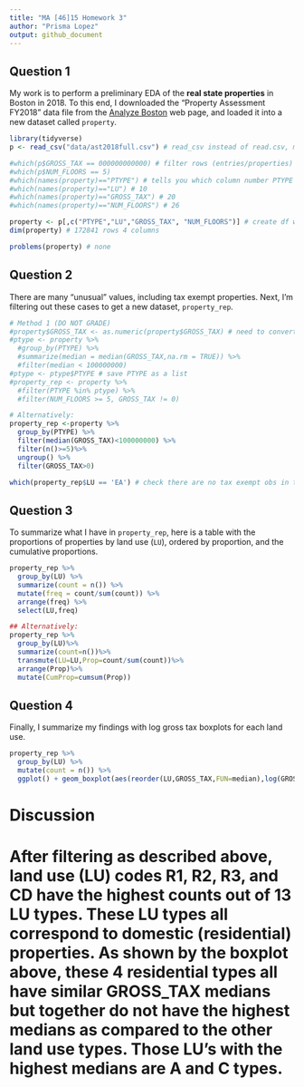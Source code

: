 ```yaml
---
title: "MA [46]15 Homework 3"
author: "Prisma Lopez"
output: github_document
---
```


## Question 1

My work is to perform a preliminary EDA of the **real state properties** in
Boston in 2018. To this end, I downloaded the "Property Assessment FY2018"
data file from the [Analyze Boston](https://data.boston.gov/dataset/property-assessment) web page, and
loaded it into a new dataset called `property`.


```r
library(tidyverse)
p <- read_csv("data/ast2018full.csv") # read_csv instead of read.csv, makes a difference

#which(p$GROSS_TAX == 000000000000) # filter rows (entries/properties) that are tax exempt 
#which(p$NUM_FLOORS == 5)
#which(names(property)=="PTYPE") # tells you which column number PTYPE is: 9
#which(names(property)=="LU") # 10
#which(names(property)=="GROSS_TAX") # 20
#which(names(property)=="NUM_FLOORS") # 26

property <- p[,c("PTYPE","LU","GROSS_TAX", "NUM_FLOORS")] # create df with columns indicated and OMITS 172591 rows
dim(property) # 172841 rows 4 columns

problems(property) # none
```


## Question 2

There are many "unusual" values, including tax exempt properties. Next, I'm
filtering out these cases to get a new dataset, `property_rep`.


```r
# Method 1 (DO NOT GRADE)
#property$GROSS_TAX <- as.numeric(property$GROSS_TAX) # need to convert GROSS_TAX column to numeric
#ptype <- property %>% 
  #group_by(PTYPE) %>% 
  #summarize(median = median(GROSS_TAX,na.rm = TRUE)) %>% 
  #filter(median < 100000000)
#ptype <- ptype$PTYPE # save PTYPE as a list
#property_rep <- property %>% 
  #filter(PTYPE %in% ptype) %>% 
  #filter(NUM_FLOORS >= 5, GROSS_TAX != 0)

# Alternatively:
property_rep <-property %>% 
  group_by(PTYPE) %>% 
  filter(median(GROSS_TAX)<100000000) %>%
  filter(n()>=5)%>%
  ungroup() %>%
  filter(GROSS_TAX>0)

which(property_rep$LU == 'EA') # check there are no tax exempt obs in table

```

## Question 3

To summarize what I have in `property_rep`, here is a table with the
proportions of properties by land use (`LU`), ordered by proportion, and the cumulative proportions.

```r
property_rep %>% 
  group_by(LU) %>% 
  summarize(count = n()) %>%
  mutate(freq = count/sum(count)) %>% 
  arrange(freq) %>%
  select(LU,freq)

## Alternatively:
property_rep %>% 
  group_by(LU)%>%
  summarize(count=n())%>%
  transmute(LU=LU,Prop=count/sum(count))%>%
  arrange(Prop)%>%
  mutate(CumProp=cumsum(Prop))


```


## Question 4

Finally, I summarize my findings with log gross tax boxplots for each land
use.

```r
property_rep %>% 
  group_by(LU) %>% 
  mutate(count = n()) %>%
  ggplot() + geom_boxplot(aes(reorder(LU,GROSS_TAX,FUN=median),log(GROSS_TAX),fill=count)) # Calculate median in plot code so you don't get rid of count column
```

# Discussion
# After filtering as described above, land use (LU) codes R1, R2, R3, and CD have the highest counts out of 13 LU types. These LU types all correspond to domestic (residential) properties. As shown by the boxplot above, these 4 residential types all have similar GROSS_TAX medians but together do not have the highest medians as compared to the other land use types. Those LU's with the highest medians are A and C types. 
